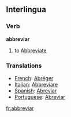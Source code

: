 == Interlingua ==
=== Verb ===
'''abbreviar'''
# to [[Abbreviate]]

=== Translations ===
*[[French]]: [[Abréger]]
*[[Italian]]: [[Abbreviare]]
*[[Spanish]]: [[Abreviar]]
*[[Portuguese]]: [[Abreviar]]

[[fr:abbreviar]]